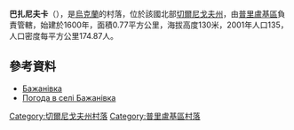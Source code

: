 {{coord|50|40|46|N|31|56|54|E|scale:100000|display=title}}

'''巴扎尼夫卡'''（{{lang-uk|Бажанівка}}），是[[烏克蘭|烏克蘭]]的村落，位於該國北部[[切爾尼戈夫州|切爾尼戈夫州]]，由[[普里盧基區|普里盧基區]]負責管轄，始建於1600年，面積0.77平方公里，海拔高度130米，2001年人口135，人口密度每平方公里174.87人。

==參考資料==
* [http://w1.c1.rada.gov.ua/pls/z7502/A005?rdat1=03.11.2012&rf7571=40801 Бажанівка]{{dead link|date=2017年12月 |bot=InternetArchiveBot |fix-attempted=yes }}
* [http://weather.in.ua/ua/chernigovskaja/500 Погода в селі Бажанівка] {{Wayback|url=http://weather.in.ua/ua/chernigovskaja/500 |date=20200202065407 }}

[[Category:切爾尼戈夫州村落|Category:切爾尼戈夫州村落]]
[[Category:普里盧基區村落|Category:普里盧基區村落]]


{{Chernihiv-geo-stub}}